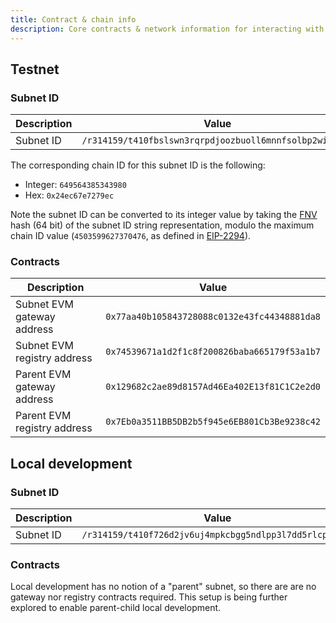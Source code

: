 ```yaml
---
title: Contract & chain info
description: Core contracts & network information for interacting with the Hoku network.
---
```



## Testnet

### Subnet ID

| Description | Value                                                   |
| ----------- | ------------------------------------------------------- |
| Subnet ID   | `/r314159/t410fbslswn3rqrpdjoozbuoll6mnnfsolbp2wi3vbmi` |

The corresponding chain ID for this subnet ID is the following:

- Integer: `649564385343980`
- Hex: `0x24ec67e7279ec`

Note the subnet ID can be converted to its integer value by taking the
[FNV](https://en.wikipedia.org/wiki/Fowler%E2%80%93Noll%E2%80%93Vo_hash_function) hash (64 bit) of
the subnet ID string representation, modulo the maximum chain ID value (`4503599627370476`, as
defined in [EIP-2294](https://eips.ethereum.org/EIPS/eip-2294)).

### Contracts

| Description                 | Value                                        |
| --------------------------- | -------------------------------------------- |
| Subnet EVM gateway address  | `0x77aa40b105843728088c0132e43fc44348881da8` |
| Subnet EVM registry address | `0x74539671a1d2f1c8f200826baba665179f53a1b7` |
| Parent EVM gateway address  | `0x129682c2ae89d8157Ad46Ea402E13f81C1C2e2d0` |
| Parent EVM registry address | `0x7Eb0a3511BB5DB2b5f945e6EB801Cb3Be9238c42` |

## Local development

### Subnet ID

| Description | Value                                                   |
| ----------- | ------------------------------------------------------- |
| Subnet ID   | `/r314159/t410f726d2jv6uj4mpkcbgg5ndlpp3l7dd5rlcpgzkoi` |

### Contracts

Local development has no notion of a "parent" subnet, so there are are no gateway nor registry
contracts required. This setup is being further explored to enable parent-child local development.
